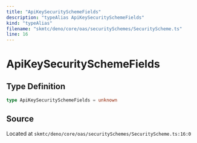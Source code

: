 ```yaml
---
title: "ApiKeySecuritySchemeFields"
description: "typeAlias ApiKeySecuritySchemeFields"
kind: "typeAlias"
filename: "skmtc/deno/core/oas/securitySchemes/SecurityScheme.ts"
line: 16
---
```


# ApiKeySecuritySchemeFields

## Type Definition

```typescript
type ApiKeySecuritySchemeFields = unknown
```

## Source

Located at `skmtc/deno/core/oas/securitySchemes/SecurityScheme.ts:16:0`
